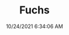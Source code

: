 ---
width: 2667
height: 4000
title: Fuchs
description: Fuchs wheels on a Bahia Red 911S.
date: 10/24/2021 6:34:06 AM
cameraMake: Sony
cameraModel: ILCE-7M3
lens: ZEISS Batis 1.8/85
settingsfStop: f/2
settingsISO: ISO 500
settingsShutter: 1/100
settingsFocalLength: 85 mm
---